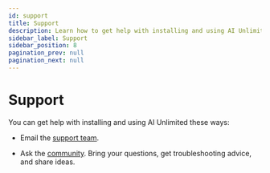 ```yaml
---
id: support
title: Support
description: Learn how to get help with installing and using AI Unlimited.
sidebar_label: Support
sidebar_position: 8
pagination_prev: null
pagination_next: null
---
```


# Support

You can get help with installing and using AI Unlimited these ways:

- Email the <a href="mailto:aiunlimited.support@Teradata.com">support team</a>.

- Ask the [community](https://support.teradata.com/community?id=community_forum&sys_id=b0aba91597c329d0e6d2bd8c1253affa). Bring your questions, get troubleshooting advice, and share ideas.





